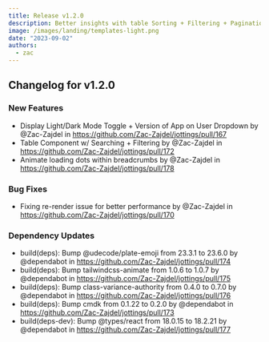 ```yaml
---
title: Release v1.2.0
description: Better insights with table Sorting + Filtering + Pagination
image: /images/landing/templates-light.png
date: "2023-09-02"
authors:
  - zac
---
```


## Changelog for v1.2.0

### New Features

- Display Light/Dark Mode Toggle + Version of App on User Dropdown by @Zac-Zajdel in https://github.com/Zac-Zajdel/jottings/pull/167
- Table Component w/ Searching + Filtering by @Zac-Zajdel in https://github.com/Zac-Zajdel/jottings/pull/172
- Animate loading dots within breadcrumbs by @Zac-Zajdel in https://github.com/Zac-Zajdel/jottings/pull/178

### Bug Fixes

- Fixing re-render issue for better performance by @Zac-Zajdel in https://github.com/Zac-Zajdel/jottings/pull/170

### Dependency Updates

- build(deps): Bump @udecode/plate-emoji from 23.3.1 to 23.6.0 by @dependabot in https://github.com/Zac-Zajdel/jottings/pull/174
- build(deps): Bump tailwindcss-animate from 1.0.6 to 1.0.7 by @dependabot in https://github.com/Zac-Zajdel/jottings/pull/175
- build(deps): Bump class-variance-authority from 0.4.0 to 0.7.0 by @dependabot in https://github.com/Zac-Zajdel/jottings/pull/176
- build(deps): Bump cmdk from 0.1.22 to 0.2.0 by @dependabot in https://github.com/Zac-Zajdel/jottings/pull/173
- build(deps-dev): Bump @types/react from 18.0.15 to 18.2.21 by @dependabot in https://github.com/Zac-Zajdel/jottings/pull/177
